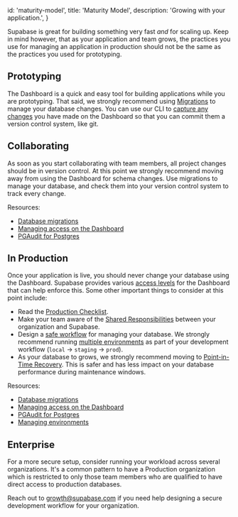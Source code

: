 
  id: 'maturity-model',
  title: 'Maturity Model',
  description: 'Growing with your application.',
}

Supabase is great for building something very fast _and_ for scaling up. Keep in mind however, that as your application and team grows, the practices you use for managing an application in production should not be the same as the practices you used for prototyping.

## Prototyping

The Dashboard is a quick and easy tool for building applications while you are prototyping. That said, we strongly recommend using [Migrations](/docs/guides/getting-started/local-development#database-migrations) to manage your database changes. You can use our CLI to [capture any changes](/docs/reference/cli/supabase-db-diff) you have made on the Dashboard so that you can commit them a version control system, like git.

## Collaborating

As soon as you start collaborating with team members, all project changes should be in version control. At this point we strongly recommend moving away from using the Dashboard for schema changes. Use migrations to manage your database, and check them into your version control system to track every change.

Resources:

- [Database migrations](/docs/guides/getting-started/local-development#database-migrations)
- [Managing access on the Dashboard](/docs/guides/platform/access-control)
- [PGAudit for Postgres](/docs/guides/database/extensions/pgaudit)

## In Production

Once your application is live, you should never change your database using the Dashboard. Supabase provides various [access levels](https://supabase.com/docs/guides/platform/access-control) for the Dashboard that can help enforce this. Some other important things to consider at this point include:

- Read the [Production Checklist](docs/guides/platform/going-into-prod).
- Make your team aware of the [Shared Responsibilities](/docs/guides/platform/shared-responsibility-model) between your organization and Supabase.
- Design a [safe workflow](https://supabase.com/docs/guides/platform/shared-responsibility-model#you-decide-your-own-workflow) for managing your database. We strongly recommend running [multiple environments](/docs/guides/cli/managing-environments) as part of your development workflow (`local` -> `staging` -> `prod`).
- As your database to grows, we strongly recommend moving to [Point-in-Time Recovery](/docs/guides/platform/backups#point-in-time-recovery). This is safer and has less impact on your database performance during maintenance windows.

Resources:

- [Database migrations](/docs/guides/getting-started/local-development#database-migrations)
- [Managing access on the Dashboard](/docs/guides/platform/access-control)
- [PGAudit for Postgres](/docs/guides/database/extensions/pgaudit)
- [Managing environments](/docs/guides/cli/managing-environments)

## Enterprise

For a more secure setup, consider running your workload across several organizations. It's a common pattern to have a Production organization which is restricted to only those team members who are qualified to have direct access to production databases.

Reach out to [growth@supabase.com](mailto:growth@supabase.com) if you need help designing a secure development workflow for your organization.


